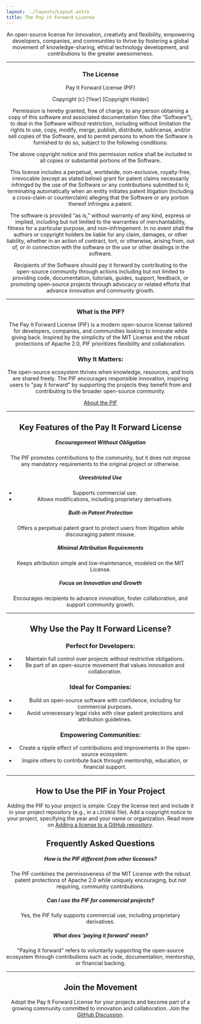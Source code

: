 ```yaml
---
layout: ../layouts/Layout.astro
title: The Pay it Forward License
---
```


<Header title menu />

An open-source license for innovation, creativity and flexibility, empowering developers, companies, and communities to thrive by fostering a global movement of knowledge-sharing, ethical technology development, and contributions to the greater awesomeness.

---

### The License
Pay It Forward License (PIF)

Copyright (c) [Year] [Copyright Holder]

Permission is hereby granted, free of charge, to any person obtaining a copy of this software and associated documentation files (the “Software”), to deal in the Software without restriction, including without limitation the rights to use, copy, modify, merge, publish, distribute, sublicense, and/or sell copies of the Software, and to permit persons to whom the Software is furnished to do so, subject to the following conditions:

The above copyright notice and this permission notice shall be included in all copies or substantial portions of the Software.

This license includes a perpetual, worldwide, non-exclusive, royalty-free, irrevocable (except as stated below) grant for patent claims necessarily infringed by the use of the Software or any contributions submitted to it; terminating automatically when an entity initiates patent litigation (including a cross-claim or counterclaim) alleging that the Software or any portion thereof infringes a patent.

The software is provided “as is,” without warranty of any kind, express or implied, including but not limited to the warranties of merchantability, fitness for a particular purpose, and non-infringement. In no event shall the authors or copyright holders be liable for any claim, damages, or other liability, whether in an action of contract, tort, or otherwise, arising from, out of, or in connection with the software or the use or other dealings in the software.

Recipients of the Software should pay it forward by contributing to the open-source community through actions including but not limited to providing code, documentation, tutorials, guides, support, feedback, or promoting open-source projects through advocacy or related efforts that advance innovation and community growth.

---

### What is the PIF?
The Pay It Forward License (PIF) is a modern open-source license tailored for developers, companies, and communities looking to innovate while giving back. Inspired by the simplicity of the MIT License and the robust protections of Apache 2.0, PIF prioritizes flexibility and collaboration.

### Why It Matters:
The open-source ecosystem thrives when knowledge, resources, and tools are shared freely. The PIF encourages responsible innovation, inspiring users to "pay it forward" by supporting the projects they benefit from and contributing to the broader open-source community.

[About the PIF](/about)

---

## Key Features of the Pay It Forward License

##### Encouragement Without Obligation
The PIF promotes contributions to the community, but it does not impose any mandatory requirements to the original project or otherwise.

##### Unrestricted Use
- Supports commercial use.
- Allows modifications, including proprietary derivatives. 

##### Built-in Patent Protection
Offers a perpetual patent grant to protect users from litigation while discouraging patent misuse.

##### Minimal Attribution Requirements
Keeps attribution simple and low-maintenance, modeled on the MIT License.

##### Focus on Innovation and Growth
Encourages recipients to advance innovation, foster collaboration, and support community growth.

---

## Why Use the Pay It Forward License?
### Perfect for Developers:
- Maintain full control over projects without restrictive obligations.
- Be part of an open-source movement that values innovation and collaboration.

### Ideal for Companies:
- Build on open-source software with confidence, including for commercial purposes.
- Avoid unnecessary legal risks with clear patent protections and attribution guidelines.

### Empowering Communities:
- Create a ripple effect of contributions and improvements in the open-source ecosystem.
- Inspire others to contribute back through mentorship, education, or financial support.

---

## How to Use the PIF in Your Project
Adding the PIF to your project is simple:
Copy the license text and include it in your project repository (e.g., in a `LICENSE` file).
Add a copyright notice to your project, specifying the year and your name or organization.
Read more on [Adding a license to a GitHub repository](add-license-to-github).

## Frequently Asked Questions
##### How is the PIF different from other licenses?
The PIF combines the permissiveness of the MIT License with the robust patent protections of Apache 2.0 while uniquely encouraging, but not requiring, community contributions.

##### Can I use the PIF for commercial projects?
Yes, the PIF fully supports commercial use, including proprietary derivatives.

##### What does 'paying it forward' mean?
"Paying it forward" refers to voluntarily supporting the open-source ecosystem through contributions such as code, documentation, mentorship, or financial backing.

---

## Join the Movement
Adopt the Pay It Forward License for your projects and become part of a growing community committed to innovation and collaboration. Join the [GitHub Discussion](https://github.com/payitforwardlicense/payitforward/discussions).

<Footer />